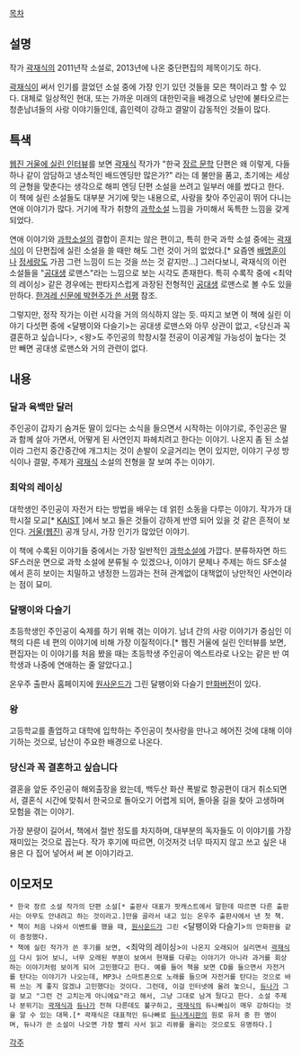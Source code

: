[[목차]]
== 설명 ==
작가 [[곽재식]]의 2011년작 소설로, 2013년에 나온 중단편집의 제목이기도 하다.

[[곽재식]]이 써서 인기를 끌었던 소설 중에 가장 인기 있던 것들을 모은 책이라고 할 수 있다. 대체로 일상적인 현대, 또는 가까운 미래의 대한민국을 배경으로 낭만에 불타오르는 청춘남녀들의 사랑 이야기들인데, 흡인력이 강하고 결말이 감동적인 것들이 많다.

== 특색 ==
[http://mirror.pe.kr/webzine6/79708 웹진 거울에 실린 인터뷰]를 보면 [[곽재식]] 작가가 "한국 [[장르 문학]] 단편은 왜 이렇게, 다들 하나 같이 암담하고 냉소적인 배드엔딩만 많은가?" 라는 데 불만을 품고, 초기에는 세상의 균형을 맞춘다는 생각으로 해피 엔딩 단편 소설을 쓰려고 일부러 애를 썼다고 한다. 이 책에 실린 소설들도 대부분 거기에 맞는 내용으로, 사랑을 찾아 주인공이 뛰어 다니는 연애 이야기가 많다. 거기에 작가 취향의 [[과학소설]] 느낌을 가미해서 독특한 느낌을 갖게 되었다.

연애 이야기와 [[과학소설]]의 결합이 흔치는 않은 편이고, 특히 한국 과학 소설 중에는 [[곽재식]]이 이 단편집에 실린 소설을 쓸 때만 해도 그런 것이 거의 없었다.[* 요즘엔 [[배명훈]]이나 [[정세랑]]도 가끔 그런 느낌이 드는 것을 쓰는 것 같지만...] 그러다보니, 곽재식의 이런 소설들을 "[[공대생]] 로맨스"라는 느낌으로 보는 시각도 존재한다. 특히 수록작 중에 <최악의 레이싱> 같은 경우에는 판타지스럽게 과장된 전형적인 [[공대생]] 로맨스로 볼 수도 있을만하다. [http://www.hani.co.kr/arti/culture/book/593816.html 한겨레 신문에 박현주가 쓴 서평] 참조.

그렇지만, 정작 작가는 이런 시각을 거의 의식하지 않는 듯. 따지고 보면 이 책에 실린 이야기 다섯편 중에 <달팽이와 다슬기>는 공대생 로맨스와 아무 상관이 없고, <당신과 꼭 결혼하고 싶습니다>, <왕>도 주인공의 학창시절 전공이 이공계일 가능성이 높다는 것만 빼면 공대생 로맨스와 거의 관련이 없다.

== 내용 ==
=== 달과 육백만 달러 ===
주인공이 갑자기 숨겨둔 딸이 있다는 소식을 들으면서 시작하는 이야기로, 주인공은 딸과 함께 살아 가면서, 어떻게 된 사연인지 파헤치려고 한다는 이야기. 나온지 좀 된 소설이라 그런지 중간중간에 개그치는 것이 손발이 오글거리는 면이 있지만, 이야기 구성 방식이나 결말, 주제가 [[곽재식]] 소설의 전형을 잘 보여 주는 이야기.

=== 최악의 레이싱 ===
대학생인 주인공이 자전거 타는 방법을 배우는 데 얽힌 소동을 다루는 이야기. 작가가 대학시절 모교[* [[KAIST]] ]에서 보고 들은 것들이 강하게 반영 되어 있을 것 같은 흔적이 보인다. [[거울(웹진)]] 공개 당시, 가장 인기가 많았던 이야기.

이 책에 수록된 이야기들 중에서는 가장 일반적인 [[과학소설]]에 가깝다. 분류하자면 하드 SF스러운 면으로 과학 소설에 분류될 수 있겠으나, 이야기 문체나 주제는 하드 SF소설에서 흔히 보이는 치밀하고 냉정한 느낌과는 전혀 관계없이 대책없이 낭만적인 사연이라는 점이 묘미.

=== 달팽이와 다슬기 ===
초등학생인 주인공이 숙제를 하기 위해 겪는 이야기. 남녀 간의 사랑 이야기가 중심인 이 책의 다른 네 편의 이야기에 비해 가장 이질적이다.[* 웹진 거울에 실린 인터뷰를 보면, 편집자는 이 이야기를 처음 봤을 때는 초등학생 주인공이 엑스트라로 나오는 같은 반 여학생과 나중에 연애하는 줄 알았다고.]

온우주 출판사 홈페이지에 [[원사운드]]가 그린 달팽이와 다슬기 [http://onujupub.tistory.com/59 만화버전]이 있다.

=== 왕 ===
고등학교를 졸업하고 대학에 입학하는 주인공이 첫사랑을 만나고 헤어진 것에 대해 이야기하는 것으로, 남산이 주요한 배경으로 나온다.

=== 당신과 꼭 결혼하고 싶습니다 ===
결혼을 앞둔 주인공이 해외출장을 왔는데, 백두산 화산 폭발로 항공편이 대거 취소되면서, 결혼식 시간에 맞춰서 한국으로 돌아오기 어렵게 되어, 돌아올 길을 찾아 고생하며 모험을 겪는 이야기.

가장 분량이 길어서, 책에서 절반 정도를 차지하며, 대부분의 독자들도 이 이야기를 가장 재미있는 것으로 꼽는다. 작가 후기에 따르면, 이것저것 너무 따지지 않고 쓰고 싶은 내용은 다 집어 넣어서 써 본 이야기라고.

== 이모저모 ==
 * 한국 장르 소설 작가의 단편 소설[* 출판사 대표가 팟캐스트에서 말한데 따르면 다른 출판사는 아무도 안내려고 하는 것이라고.]만을 골라서 내고 있는 온우주 출판사에서 낸 첫 책.
 * 책이 처음 나와서 이벤트를 했을 때, [[원사운드]]가 그린 <달팽이와 다슬기>의 만화판을 같이 증정했다.
 * 책에 실린 작가가 쓴 후기를 보면, <최악의 레이싱>이 나온지 오래되어 실리면서 [[곽재식]]이 다시 읽어 보니, 너무 오래된 부분이 보여서 현재를 다루는 이야기가 아니라 과거를 회상하는 이야기처럼 보이게 되어 고민했다고 한다. 예를 들어 책을 보면 CD를 들으면서 자전거를 탄다는 이야기가 나오는데, MP3나 스마트폰으로 노래를 들으며 자전거를 탄다는 것으로 바꿔 쓰는 게 좋지 않겠냐 고민했다는 것이다. 그런데, 이걸 인터넷에 올려 놓으니, [[듀나]]가 그걸 보고 "그런 건 고치는게 아니에요"라고 해서, 그냥 그대로 남겨 뒀다고 한다. 소설 주제나 분위기는 [[곽재식]]과 [[듀나]]가 전혀 다른데도 불구하고, [[곽재식]]의 듀나빠심이 매우 강하다는 것을 알 수 있는 대목.[* 곽재식은 대표적인 듀나빠로 [[듀나게시판]]의 원로 유저 중 한 명이며, 듀나가 쓴 소설이 나오면 가장 빨리 사서 읽고 리뷰를 올리는 것으로도 유명하다.]

[[각주]]
